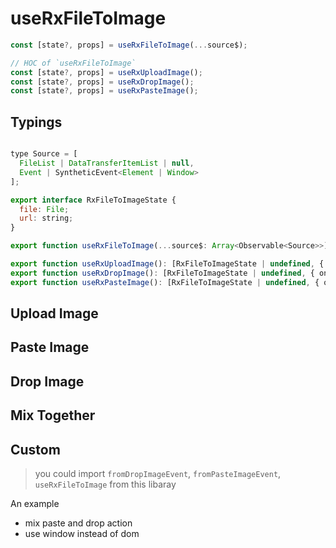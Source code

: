 

<Meta title="useRxFileToImage" />

# useRxFileToImage

```js
const [state?, props] = useRxFileToImage(...source$);

// HOC of `useRxFileToImage`
const [state?, props] = useRxUploadImage();
const [state?, props] = useRxDropImage();
const [state?, props] = useRxPasteImage();
```

## Typings

```js

type Source = [
  FileList | DataTransferItemList | null,
  Event | SyntheticEvent<Element | Window>
];

export interface RxFileToImageState {
  file: File;
  url: string;
}

export function useRxFileToImage(...source$: Array<Observable<Source>>): RxFileToImageState:

export function useRxUploadImage(): [RxFileToImageState | undefined, { onChange }];
export function useRxDropImage(): [RxFileToImageState | undefined, { onPaste }];
export function useRxPasteImage(): [RxFileToImageState | undefined, { onDrop, onDragOver }];
```

## Upload Image

<Preview name="Upload Image" code={uploadImageCode}>
  <UploadImage />
</Preview>

## Paste Image

<Preview name="Paste Image" code={pasteImageCode}>
  <PasteImage />
</Preview>

## Drop Image

<Preview name="Drop Image" code={dropImageCode}>
  <DropImage />
</Preview>

## Mix Together

<Preview name="Mix Together" code={mixTogetherCode}>
  <MixTogether />
</Preview>

## Custom

> you could import `fromDropImageEvent`, `fromPasteImageEvent`, `useRxFileToImage` from this libaray

An example

- mix paste and drop action
- use window instead of dom

<Source code={windowCode} language="jsx" />
